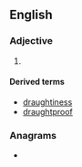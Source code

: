 ==English==

===Adjective===
{{en-adj|er}}

# {{standard spelling of|en|drafty|from=British spelling}}

====Derived terms====
* [[draughtiness]]
* [[draughtproof]]

===Anagrams===
* {{anagrams|en|a=adghrtuy|Daughtry}}